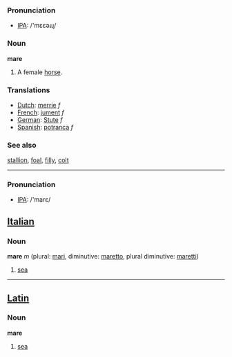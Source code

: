 === Pronunciation ===
*[[w:IPA|IPA]]: /'mɛɛəɹɻ/

=== Noun ===

'''mare'''

#A female [[horse]].

=== Translations ===
*[[Dutch]]: [[merrie]] ''f''
*[[French]]: [[jument]] ''f''
*[[German]]: [[Stute]] ''f''
*[[Spanish]]: [[potranca]] ''f''

=== See also ===
[[stallion]], [[foal]], [[filly]], [[colt]]

----

=== Pronunciation ===
*[[w:IPA|IPA]]: /'marɛ/

==[[Italian]]==

=== Noun ===

'''mare''' ''m'' (plural: [[mari]], diminutive: [[maretto]], plural diminutive: [[maretti]])

# [[sea]]

----

==[[Latin]]==

=== Noun ===

'''mare'''

# [[sea]]